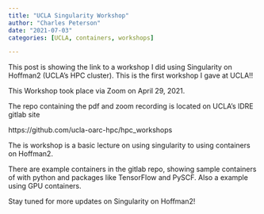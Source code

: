 ```yaml
---
title: "UCLA Singularity Workshop"
author: "Charles Peterson"
date: "2021-07-03"
categories: [UCLA, containers, workshops]

---
```


This post is showing the link to a workshop I did using Singularity on Hoffman2 (UCLA's HPC cluster). This is the first workshop I gave at UCLA!!

This Workshop took place via Zoom on April 29, 2021. 

The repo containing the pdf and zoom recording is located on UCLA's IDRE gitlab site

https://github.com/ucla-oarc-hpc/hpc_workshops

The is workshop is a basic lecture on using singularity to using containers on Hoffman2.

There are example containers in the gitlab repo, showing sample containers of with python and packages like TensorFlow and PySCF. Also a example using GPU containers.

Stay tuned for more updates on Singularity on Hoffman2!
